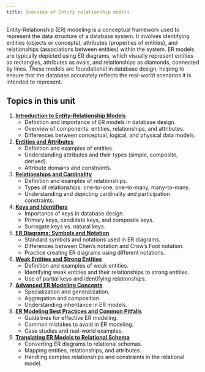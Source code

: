 ```yaml
---
title: Overview of Entity relationship models
---
```


<!--
Hey Chatgpt.  I'd you to play the role of a professor teaching an undergraduate computer science course covering databases.  The course consists of several modules including: entity-relationship models, relational algebra, normal forms and normalization, and SQL.

I need your assistance developing materials for 9 20-min long lectures covering the topic of entity-relationship models. As a first step, please provide 9 high-level topics to be covered.
-->

Entity-Relationship (ER) modeling is a conceptual framework used to represent the data structure of a database system. It involves identifying entities (objects or concepts), attributes (properties of entities), and relationships (associations between entities) within the system. ER models are typically depicted using ER diagrams, which visually represent entities as rectangles, attributes as ovals, and relationships as diamonds, connected by lines. These models are foundational in database design, helping to ensure that the database accurately reflects the real-world scenarios it is intended to represent.

## Topics in this unit

1. [**Introduction to Entity-Relationship Models**](intro-to-er-models.qmd)
   - Definition and importance of ER models in database design.
   - Overview of components: entities, relationships, and attributes.
   - Differences between conceptual, logical, and physical data models.

2. [**Entities and Attributes**](entities-and-attributes.qmd)
   - Definition and examples of entities.
   - Understanding attributes and their types (simple, composite, derived).
   - Attribute domains and constraints.

3. [**Relationships and Cardinality**](relationships-and-cardinality.qmd)
   - Definition and examples of relationships.
   - Types of relationships: one-to-one, one-to-many, many-to-many.
   - Understanding and depicting cardinality and participation constraints.

4. [**Keys and Identifiers**](keys-and-identifiers.qmd)
   - Importance of keys in database design.
   - Primary keys, candidate keys, and composite keys.
   - Surrogate keys vs. natural keys.

5. [**ER Diagrams: Symbols and Notation**](er-diagramming.qmd)
   - Standard symbols and notations used in ER diagrams.
   - Differences between Chen’s notation and Crow's Foot notation.
   - Practice creating ER diagrams using different notations.

6. [**Weak Entities and Strong Entities**](weak-and-strong-entities.qmd)
   - Definition and examples of weak entities.
   - Identifying weak entities and their relationships to strong entities.
   - Use of partial keys and identifying relationships.

7. [**Advanced ER Modeling Concepts**](advanced-concepts.qmd)
   - Specialization and generalization.
   - Aggregation and composition.
   - Understanding inheritance in ER models.

8. [**ER Modeling Best Practices and Common Pitfalls**](best-practices.qmd)
   - Guidelines for effective ER modeling.
   - Common mistakes to avoid in ER modeling.
   - Case studies and real-world examples.

9. [**Translating ER Models to Relational Schema**](translating-to-relational-schema.qmd)
   - Converting ER diagrams to relational schemas.
   - Mapping entities, relationships, and attributes.
   - Handling complex relationships and constraints in the relational model.

